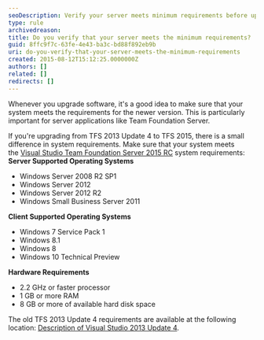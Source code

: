 ```yaml
---
seoDescription: Verify your server meets minimum requirements before upgrading software, ensuring compatibility with newer versions and preventing potential issues.
type: rule
archivedreason:
title: Do you verify that your server meets the minimum requirements?
guid: 8ffc9f7c-63fe-4e43-ba3c-bd88f892eb9b
uri: do-you-verify-that-your-server-meets-the-minimum-requirements
created: 2015-08-12T15:12:25.0000000Z
authors: []
related: []
redirects: []
---
```


Whenever you upgrade software, it's a good idea to make sure that your system meets the requirements for the newer version. This is particularly important for server applications like Team Foundation Server.

If you're upgrading from TFS 2013 Update 4 to TFS 2015, there is a small difference in system requirements. Make sure that your system meets the [Visual Studio Team Foundation Server 2015 RC](https://www.visualstudio.com/en-us/visual-studio-2015-system-requirements-vs#VSTFS_RC) system requirements:
**Server Supported Operating Systems**

- Windows Server 2008 R2 SP1
- Windows Server 2012
- Windows Server 2012 R2
- Windows Small Business Server 2011

**Client Supported Operating Systems**

- Windows 7 Service Pack 1
- Windows 8.1
- Windows 8
- Windows 10 Technical Preview

**Hardware Requirements**

- 2.2 GHz or faster processor
- 1 GB or more RAM
- 8 GB or more of available hard disk space

The old TFS 2013 Update 4 requirements are available at the following location: [Description of Visual Studio 2013 Update 4](https://support.microsoft.com/en-us/kb/2994375).